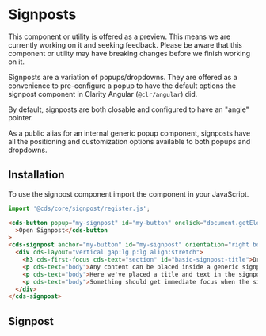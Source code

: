 
<Meta title="Internal Preview/Signpost" />

# Signposts

<cds-alert-group status="warning" cds-layout="m-b:lg">
  <cds-alert>
    This component or utility is offered as a preview. This means we are currently working on it and seeking feedback.
    Please be aware that this component or utility may have breaking changes before we finish working on it.
  </cds-alert>
</cds-alert-group>

Signposts are a variation of popups/dropdowns. They are offered as a convenience to pre-configure a popup to have the
default options the signpost component in Clarity Angular (`@clr/angular`) did.

By default, signposts are both closable and configured to have an "angle" pointer.

As a public alias for an internal generic popup component, signposts have all the positioning and customization options
available to both popups and dropdowns.

## Installation

To use the signpost component import the component in your JavaScript.

```typescript
import '@cds/core/signpost/register.js';
```

```html
<cds-button popup="my-signpost" id="my-button" onclick="document.getElementById('my-signpost').hidden = false"
  >Open Signpost</cds-button
>
<cds-signpost anchor="my-button" id="my-signpost" orientation="right bottom">
  <div cds-layout="vertical gap:lg p:lg align:stretch">
    <h3 cds-first-focus cds-text="section" id="basic-signpost-title">Dropdown Title</h3>
    <p cds-text="body">Any content can be placed inside a generic signpost.</p>
    <p cds-text="body">Here we've placed a title and text in the signpost.</p>
    <p cds-text="body">Something should get immediate focus when the signpost opens. Here it is the title.</p>
  </div>
</cds-signpost>
```

## Signpost

<Preview>
  <Story id="stories-signpost--basic" />
</Preview>

<Preview>
  <Story id="stories-signpost--custompointer" />
</Preview>

<Preview>
  <Story id="stories-signpost--trigger" />
</Preview>

<Preview>
  <Story id="stories-signpost--stacked" />
</Preview>

<Preview>
  <Story id="stories-signpost--custom" />
</Preview>

<Preview>
  <Story id="stories-signpost--darktheme" />
</Preview>
